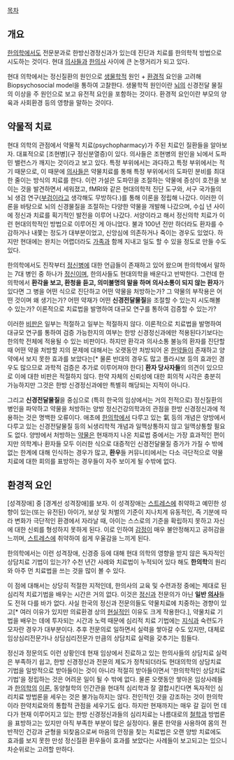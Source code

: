 [[목차]]

== 개요 ==
[[한의학]]에서도 전문분과로 한방신경정신과가 있는데 진단과 치료를 한의학적 방법으로 시도하는 것이다. 현대 [[의사]]들과 [[한의사]] 사이에 큰 논쟁거리가 되고 있다.

현대 의학에서는 정신질환의 원인으로 [[생물학]]적 원인 + [[환경]]적 요인을 고려해 Biopsychosocial model을 통하여 고찰한다. 생물학적 원인이란 [[뇌]]의 신경전달 물질의 이상을 주 원인으로 보고 유전적 요인을 포함하는 것이다. 환경적 요인이란 부모의 양육과 사회환경 등의 영향을 말하는 것이다. 

== 약물적 치료 ==
현대 의학의 관점에서 약물적 치료(psychopharmacy)가 주된 치료인 질환들을 알아보자. 대표적으로 [조현병](구 정신분열증)이 있다. 의사들은 조현병의 원인을 뇌에서 도파민 밸런스가 깨지는 것이라고 보고 있다. 특정 부위에서는 과다하고 특정 부위에서는 적기 때문으로, 이 때문에 [[의사]]들은 약물치료를 통해 특정 부위에서의 도파민 분비를 최대한 줄이는 방식의 치료를 한다. 이런 가설은 도파민을 조절하는 약물에 증상이 호전을 보이는 것을 발견하면서 세워졌고,  fMRI와 같은 현대의학적 진단 도구와, 서구 국가들의 뇌 생검 연구([[부검]]이라고 생각해도 무방하다.)를 통해 이론을 정립해 나갔다. 이러한 이론을 바탕으로 뇌의 신경물질을 조절하는 다양한 약물을 개발해 나갔으며, 수십 년 사이에 정신과 치료를 획기적인 발전을 이루어 나갔다. 서양이라고 해서 정신의학 치료가 이런 현대의학적인 방법으로 이루어진 게 아니었다. 불과 100년 전만 하더라도 환자를 수감하거나 내쫓는 정도가 대부분이었고, 신앙심에 의존하거나 죽이는 경우도 있었다. 하지만 현대에는 완치는 어렵더라도 [[가족]]과 함께 지내고 일도 할 수 있을 정도로 만들 수도 있다.

한의학에서도 진작부터 [[정신병]]에 대한 언급들이 존재하고 있어 왔으며 한의학에서 말하는 7대 병인 중 하나가 [[정신]]이며, 한의사들도 현대의학을 배운다고 반박한다. 그런데 한의학에서 '''환각을 보고, 환청을 듣고, 의미불명의 말을 하며 의사소통이 되지 않는 환자'''가 있다면 그 병을 어떤 식으로 진단하고 어떤 약물을 처방하는가? 그 약물의 부작용은 어떤 것이며 왜 생기는가? 어떤 약재가 어떤 '''신경전달물질'''을 조절할 수 있는지 시도해볼 수 있는가? 이론적으로 치료법을 발명하여 대규모 연구를 통하여 검증할 수 있는가?

이러한 [[비판]]은 일부는 적절하고 일부는 적절하지 않다. 이론적으로 치료법을 발명하여 대규모 연구를 통하여 검증 가능한지의 여부는 한방 신경정신과에만 적용된다기보다는 한의학 전체에 적용될 수 있는 비판이다. 하지만 환각과 의사소통 불능의 환자를 진단할 때 어떤 약을 처방할 지의 문제에 대해서는 오랫동안 처방되어 온 [[한약]]들이 존재하고 양약에서 보지 못한 효과를 보았다는[* 물론 반대의 경우도 많고 플라시보 등의 효과인 경우도 많으므로 과학적 검증은 추가로 이루어져야 한다] '''환자 당사자들'''의 의견이 있으므로 이에 대한 비판은 적절하지 않다. 한약 자체의 신뢰성에 대한 회의적 시각은 충분히 가능하지만 그것은 한방 신경정신과에만 특별히 해당되는 지적이 아니다.

그리고 '''신경전달물질'''을 중심으로 (특히 한국의 임상에서는 거의 전적으로) 정신질환의 병인을 파악하고 약물을 처방하는 양방 정신건강의학과의 관점을 한방 신경정신과에 적용하는 것은 명백한 오류이다. 애초에 [[한의학]]에서 다루고 있는 氣 등의 개념은 양방에서 다루고 있는 신경전달물질 등의 뇌생리학적 개념과 일맥상통하지 않고 일맥상통할 필요도 없다. 양방에서 처방하는 [[약물]]은 현재까지 나온 치료법 중에서는 가장 효과적인 편이지만 의학계나 환자들 모두 이러한 식으로 대증적인 신경전달물질 증가가 가질 수 밖에 없는 한계에 대해 인식하는 경우가 많고, '''환우'''들 커뮤니티에서는  다소 극단적으로 약물치료에 대한 회의를 표방하는 경우들이 자주 보이게 될 수밖에 없다.

== 환경적 요인 ==
[성격장애] 중 [경계선 성격장애]를 보자. 이 성격장애는 [[스트레스]]에 취약하고 예민한 성향이 있는(또는 유전된) 아이가, 보상 및 처벌의 기준이 지나치게 유동적인, 즉 기분에 따라 변화가 극단적인 환경에서 자라날 때, 아이는 스스로의 기준을 확립하지 못하고 자신에 대한 신뢰를 형성하지 못하게 된다. 이로 인하여 [[감정]]이 매우 불안정해지고 공허감을 느끼며, [[스트레스]]에 취약하여 쉽게 우울감을 느끼게 된다. 

한의학에서는 이런 성격장애, 신경증 등에 대해 현대 의학의 영향을 받지 않은 독자적인 상담치료 기법이 있는가? 수천 년간 사례와 치료법이 누적되어 있다 해도 '''한의학'''의 원리와 아주 먼 치료법을 쓰는 것을 많이 볼 수 있다.

이 점에 대해서는 상당히 적절한 지적인데, 한의사의 교육 및 수련과정 중에는 제대로 된 심리적 치료기법을 배우는 시간은 거의 없다. 이것은 [[정신과]] 전문의가 아닌 '''일반 [[의사]]'''들도 전혀 다를 바가 없다. 사실 한국의 정신과 전문의들도 약물치료에 치중하는 경향이 있고[* 여러 이유가 있지만 의료환경 상의 [[현실]]적인 이유도 크게 작용한다.], 약물치료 기법을 배우는 데에 투자되는 시간과 노력 때문에 심리적 치료 기법에는 [[지식]]과 숙련도가 모자란 경우가 대부분이다. 추후 전문의로 일하면서 실력을 쌓아갈 수도 있지만, 대체로 임상심리전문가나 상담심리전문가 만큼의 상담치료 실력을 갖추기는 힘들다. 

정신과 정문의도 이런 상황인데 현재 임상에서 진료하고 있는 한의사들의 상담치료 실력은 부족하기 쉽고, 한방 신경정신과 전문의 제도가 정착되더라도 현대의학의 상담치료 기법을 일방적으로 받아들이는 것이 아니라 적절히 받아들이면서 '한의학적인 상담치료 기법'을 정립하는 것은 어려운 일이 될 수 밖에 없다. 물론 오랫동안 쌓아온 임상사례들과 [[한의학]]의 [[이론]], 동양철학의 인간관을 현대적 심리학과 잘 결합시킨다면 독자적인 심리치료 방법론을 세우는 것은 불가능하지는 않다. 전인적인 것을 강조하는 것이 한의학이라 한약치료와의 통합적 관점을 세우기도 쉽다. 하지만 현재까지는 매우 갈 길이 먼 데다가 현재 이루어지고 있는 한방 신경정신과들의 심리치료는 나름대로의 [[철학]]과 방법론을 표방하고는 있지만 아직 부족한 부분이 많은 실정이다. 물론 한약을 사용하여 몸의 전반적인 건강과 균형을 되찾음으로써 마음의 안정을 찾는 치료법은 오랜 양방 치료에도 효과를 보지 못한 만성 정신질환 환우들이 효과를 보았다는 사례들이 보고되고는 있으니 차순위로는 고려할 만하다.

